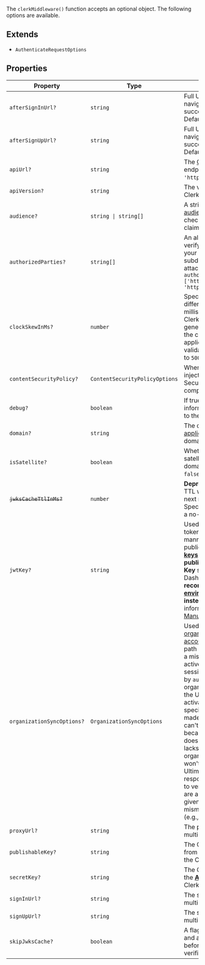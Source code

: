 The `clerkMiddleware()` function accepts an optional object. The following options are available.

## Extends

- `AuthenticateRequestOptions`

## Properties

| Property                                                        | Type                            | Description                                                                                                                                                                                                                                                                                                                                                                                                                                                                                                                                                                                                                                                                                                                                                     | Inherited from                                       |
| --------------------------------------------------------------- | ------------------------------- | --------------------------------------------------------------------------------------------------------------------------------------------------------------------------------------------------------------------------------------------------------------------------------------------------------------------------------------------------------------------------------------------------------------------------------------------------------------------------------------------------------------------------------------------------------------------------------------------------------------------------------------------------------------------------------------------------------------------------------------------------------------- | ---------------------------------------------------- |
| <a id="aftersigninurl"></a> `afterSignInUrl?`                   | `string`                        | Full URL or path to navigate to after successful sign in. Defaults to `'/'`.                                                                                                                                                                                                                                                                                                                                                                                                                                                                                                                                                                                                                                                                                    | `AuthenticateRequestOptions.afterSignInUrl`          |
| <a id="aftersignupurl"></a> `afterSignUpUrl?`                   | `string`                        | Full URL or path to navigate to after successful sign up. Defaults to `'/'`.                                                                                                                                                                                                                                                                                                                                                                                                                                                                                                                                                                                                                                                                                    | `AuthenticateRequestOptions.afterSignUpUrl`          |
| <a id="apiurl"></a> `apiUrl?`                                   | `string`                        | The [Clerk Backend API](/docs/reference/backend-api) endpoint. Defaults to `'https://api.clerk.com'`.                                                                                                                                                                                                                                                                                                                                                                                                                                                                                                                                                                                                                                                           | `AuthenticateRequestOptions.apiUrl`                  |
| <a id="apiversion"></a> `apiVersion?`                           | `string`                        | The version passed to the Clerk API. Defaults to `'v1'`.                                                                                                                                                                                                                                                                                                                                                                                                                                                                                                                                                                                                                                                                                                        | `AuthenticateRequestOptions.apiVersion`              |
| <a id="audience"></a> `audience?`                               | <code>string \| string[]</code> | A string or list of [audiences](https://datatracker.ietf.org/doc/html/rfc7519#section-4.1.3). If passed, it is checked against the `aud` claim in the token.                                                                                                                                                                                                                                                                                                                                                                                                                                                                                                                                                                                                    | `AuthenticateRequestOptions.audience`                |
| <a id="authorizedparties"></a> `authorizedParties?`             | <code>string[]</code>           | An allowlist of origins to verify against, to protect your application from the subdomain cookie leaking attack. **Example** `authorizedParties: ['http://localhost:3000', 'https://example.com']`                                                                                                                                                                                                                                                                                                                                                                                                                                                                                                                                                              | `AuthenticateRequestOptions.authorizedParties`       |
| <a id="clockskewinms"></a> `clockSkewInMs?`                     | `number`                        | Specifies the allowed time difference (in milliseconds) between the Clerk server (which generates the token) and the clock of the user's application server when validating a token. Defaults to `5000`.                                                                                                                                                                                                                                                                                                                                                                                                                                                                                                                                                        | `AuthenticateRequestOptions.clockSkewInMs`           |
| <a id="contentsecuritypolicy"></a> `contentSecurityPolicy?`     | `ContentSecurityPolicyOptions`  | When set, automatically injects a Content-Security-Policy header(s) compatible with Clerk.                                                                                                                                                                                                                                                                                                                                                                                                                                                                                                                                                                                                                                                                      | -                                                    |
| <a id="debug"></a> `debug?`                                     | `boolean`                       | If true, additional debug information will be logged to the console.                                                                                                                                                                                                                                                                                                                                                                                                                                                                                                                                                                                                                                                                                            | -                                                    |
| <a id="domain"></a> `domain?`                                   | `string`                        | The domain of a [satellite application](/docs/advanced-usage/satellite-domains) in a multi-domain setup.                                                                                                                                                                                                                                                                                                                                                                                                                                                                                                                                                                                                                                                        | `AuthenticateRequestOptions.domain`                  |
| <a id="issatellite"></a> `isSatellite?`                         | `boolean`                       | Whether the instance is a satellite domain in a multi-domain setup. Defaults to `false`.                                                                                                                                                                                                                                                                                                                                                                                                                                                                                                                                                                                                                                                                        | `AuthenticateRequestOptions.isSatellite`             |
| <a id="jwkscachettlinms"></a> ~~`jwksCacheTtlInMs?`~~           | `number`                        | **Deprecated.** This cache TTL will be removed in the next major version. Specifying a cache TTL is a no-op.                                                                                                                                                                                                                                                                                                                                                                                                                                                                                                                                                                                                                                                    | `AuthenticateRequestOptions.jwksCacheTtlInMs`        |
| <a id="jwtkey"></a> `jwtKey?`                                   | `string`                        | Used to verify the session token in a networkless manner. Supply the PEM public key from the **[**API keys**](https://dashboard.clerk.com/last-active?path=api-keys) page -> Show JWT public key -> PEM Public Key** section in the Clerk Dashboard. **It's recommended to use [the environment variable](/docs/deployments/clerk-environment-variables) instead.** For more information, refer to [Manual JWT verification](/docs/backend-requests/manual-jwt).                                                                                                                                                                                                                                                                                                | `AuthenticateRequestOptions.jwtKey`                  |
| <a id="organizationsyncoptions"></a> `organizationSyncOptions?` | `OrganizationSyncOptions`       | Used to activate a specific [organization](/docs/organizations/overview) or [personal account](/docs/organizations/organization-workspaces) based on URL path parameters. If there's a mismatch between the active organization in the session (e.g., as reported by `auth()`) and the organization indicated by the URL, an attempt to activate the organization specified in the URL will be made. If the activation can't be performed, either because an organization doesn't exist or the user lacks access, the active organization in the session won't be changed. Ultimately, it's the responsibility of the page to verify that the resources are appropriate to render given the URL and handle mismatches appropriately (e.g., by returning a 404). | `AuthenticateRequestOptions.organizationSyncOptions` |
| <a id="proxyurl"></a> `proxyUrl?`                               | `string`                        | The proxy URL from a multi-domain setup.                                                                                                                                                                                                                                                                                                                                                                                                                                                                                                                                                                                                                                                                                                                        | `AuthenticateRequestOptions.proxyUrl`                |
| <a id="publishablekey"></a> `publishableKey?`                   | `string`                        | The Clerk Publishable Key from the [**API keys**](https://dashboard.clerk.com/last-active?path=api-keys) page in the Clerk Dashboard.                                                                                                                                                                                                                                                                                                                                                                                                                                                                                                                                                                                                                           | `AuthenticateRequestOptions.publishableKey`          |
| <a id="secretkey"></a> `secretKey?`                             | `string`                        | The Clerk Secret Key from the [**API keys**](https://dashboard.clerk.com/last-active?path=api-keys) page in the Clerk Dashboard.                                                                                                                                                                                                                                                                                                                                                                                                                                                                                                                                                                                                                                | `AuthenticateRequestOptions.secretKey`               |
| <a id="signinurl"></a> `signInUrl?`                             | `string`                        | The sign-in URL from a multi-domain setup.                                                                                                                                                                                                                                                                                                                                                                                                                                                                                                                                                                                                                                                                                                                      | `AuthenticateRequestOptions.signInUrl`               |
| <a id="signupurl"></a> `signUpUrl?`                             | `string`                        | The sign-up URL from a multi-domain setup.                                                                                                                                                                                                                                                                                                                                                                                                                                                                                                                                                                                                                                                                                                                      | `AuthenticateRequestOptions.signUpUrl`               |
| <a id="skipjwkscache"></a> `skipJwksCache?`                     | `boolean`                       | A flag to skip ignore cache and always fetch JWKS before each jwt verification.                                                                                                                                                                                                                                                                                                                                                                                                                                                                                                                                                                                                                                                                                 | `AuthenticateRequestOptions.skipJwksCache`           |
